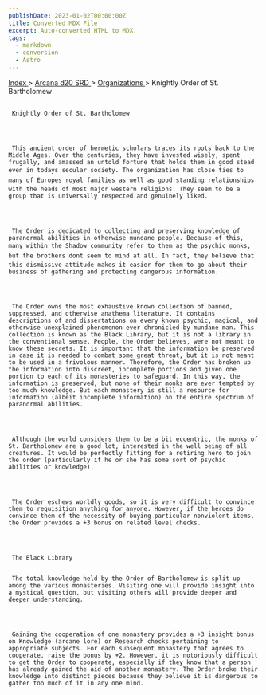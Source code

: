 ```yaml
---
publishDate: 2023-01-02T00:00:00Z
title: Converted MDX File
excerpt: Auto-converted HTML to MDX.
tags:
  - markdown
  - conversion
  - Astro
---
```


[
Index
](-index) >
[
Arcana d20 SRD
](arcana-d20-srd-index) >
[
Organizations
](arcana-d20-srd-organizations-index) > Knightly Order of St. Bartholomew

##

     Knightly Order of St. Bartholomew




     This ancient order of hermetic scholars traces its roots back to the Middle Ages. Over the centuries, they have invested wisely, spent frugally, and amassed an untold fortune that holds them in good stead even in todays secular society. The organization has close ties to many of Europes royal families as well as good standing relationships with the heads of most major western religions. They seem to be a group that is universally respected and genuinely liked.




     The Order is dedicated to collecting and preserving knowledge of paranormal abilities in otherwise mundane people. Because of this, many within the Shadow community refer to them as the psychic monks, but the brothers dont seem to mind at all. In fact, they believe that this dismissive attitude makes it easier for them to go about their business of gathering and protecting dangerous information.




     The Order owns the most exhaustive known collection of banned, suppressed, and otherwise anathema literature. It contains descriptions of and dissertations on every known psychic, magical, and otherwise unexplained phenomenon ever chronicled by mundane man. This collection is known as the Black Library, but it is not a library in the conventional sense. People, the Order believes, were not meant to know these secrets. It is important that the information be preserved in case it is needed to combat some great threat, but it is not meant to be used in a frivolous manner. Therefore, the Order has broken up the information into discreet, incomplete portions and given one portion to each of its monasteries to safeguard. In this way, the information is preserved, but none of their monks are ever tempted by too much knowledge. But each monastery is still a resource for information (albeit incomplete information) on the entire spectrum of paranormal abilities.




     Although the world considers them to be a bit eccentric, the monks of St. Bartholomew are a good lot, interested in the well being of all creatures. It would be perfectly fitting for a retiring hero to join the order (particularly if he or she has some sort of psychic abilities or knowledge).




     The Order eschews worldly goods, so it is very difficult to convince them to requisition anything for anyone. However, if the heroes do convince them of the necessity of buying particular nonviolent items, the Order provides a +3 bonus on related level checks.




     The Black Library


     The total knowledge held by the Order of Bartholomew is split up among the various monasteries. Visiting one will provide insight into a mystical question, but visiting others will provide deeper and deeper understanding.




     Gaining the cooperation of one monastery provides a +3 insight bonus on Knowledge (arcane lore) or Research checks pertaining to appropriate subjects. For each subsequent monastery that agrees to cooperate, raise the bonus by +2. However, it is notoriously difficult to get the Order to cooperate, especially if they know that a person has already gained the aid of another monastery. The Order broke their knowledge into distinct pieces because they believe it is dangerous to gather too much of it in any one mind.
